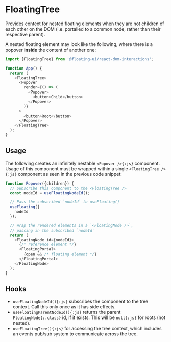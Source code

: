 # FloatingTree

Provides context for nested floating elements when they are not
children of each other on the DOM (i.e. portalled to a common
node, rather than their respective parent).

A nested floating element may look like the following, where
there is a popover **inside** the content of another one:

```js
import {FloatingTree} from '@floating-ui/react-dom-interactions';

function App() {
  return (
    <FloatingTree>
      <Popover
        render={() => (
          <Popover>
            <button>Child</button>
          </Popover>
        )}
      >
        <button>Root</button>
      </Popover>
    </FloatingTree>
  );
}
```

## Usage

The following creates an infinitely nestable `<Popover />{:js}`
component. Usage of this component must be wrapped within a
single `<FloatingTree />{:js}` component as seen in the previous
code snippet:

```js
function Popover({children}) {
  // Subscribe this component to the <FloatingTree />
  const nodeId = useFloatingNodeId();

  // Pass the subscribed `nodeId` to useFloating()
  useFloating({
    nodeId
  });

  // Wrap the rendered elements in a `<FloatingNode />`,
  // passing in the subscribed `nodeId`
  return (
    <FloatingNode id={nodeId}>
      {/* reference element */}
      <FloatingPortal>
        {open && /* floating element */}
      </FloatingPortal>
    </FloatingNode>
  );
}
```

## Hooks

- `useFloatingNodeId(){:js}` subscribes the component to the tree
  context. Call this only once as it has side effects.
- `useFloatingParentNodeId(){:js}` returns the parent
  `FloatingNode{:.class}` id, if it exists. This will be
  `null{:js}` for roots (not nested).
- `useFloatingTree(){:js}` for accessing the tree context, which
  includes an events pub/sub system to communicate across the
  tree.
